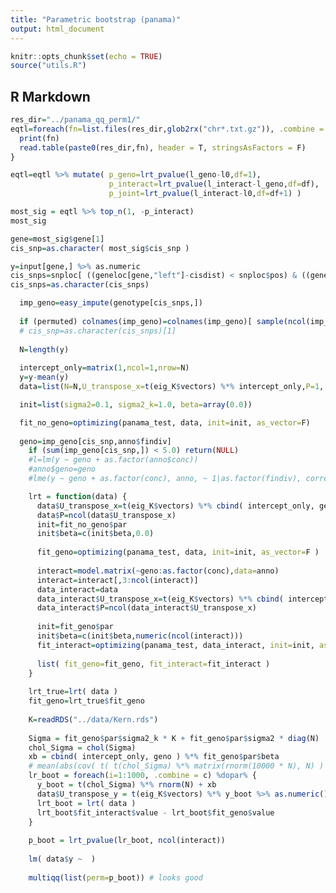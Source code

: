 ```yaml
---
title: "Parametric bootstrap (panama)"
output: html_document
---
```


```r
knitr::opts_chunk$set(echo = TRUE)
source("utils.R")
```

## R Markdown
```r
res_dir="../panama_qq_perm1/"
eqtl=foreach(fn=list.files(res_dir,glob2rx("chr*.txt.gz")), .combine = bind_rows) %do% {
  print(fn)
  read.table(paste0(res_dir,fn), header = T, stringsAsFactors = F)
}

eqtl=eqtl %>% mutate( p_geno=lrt_pvalue(l_geno-l0,df=1),
                      p_interact=lrt_pvalue(l_interact-l_geno,df=df), 
                      p_joint=lrt_pvalue(l_interact-l0,df=df+1) )

most_sig = eqtl %>% top_n(1, -p_interact)
most_sig
```

```r
gene=most_sig$gene[1]
cis_snp=as.character( most_sig$cis_snp )

y=input[gene,] %>% as.numeric
cis_snps=snploc[ ((geneloc[gene,"left"]-cisdist) < snploc$pos) & ((geneloc[gene,"right"]+cisdist) > snploc$pos), "snpid" ]
cis_snps=as.character(cis_snps)

  imp_geno=easy_impute(genotype[cis_snps,])
  
  if (permuted) colnames(imp_geno)=colnames(imp_geno)[ sample(ncol(imp_geno),ncol(imp_geno)) ]
  # cis_snp=as.character(cis_snps)[1]
  
  N=length(y)
  
  intercept_only=matrix(1,ncol=1,nrow=N)
  y=y-mean(y)
  data=list(N=N,U_transpose_x=t(eig_K$vectors) %*% intercept_only,P=1, U_transpose_y=t(eig_K$vectors) %*% y %>% as.numeric, lambda=eig_K$values)

  init=list(sigma2=0.1, sigma2_k=1.0, beta=array(0.0))

  fit_no_geno=optimizing(panama_test, data, init=init, as_vector=F)
  
  geno=imp_geno[cis_snp,anno$findiv]
    if (sum(imp_geno[cis_snp,]) < 5.0) return(NULL)
    #l=lm(y ~ geno + as.factor(anno$conc))
    #anno$geno=geno
    #lme(y ~ geno + as.factor(conc), anno, ~ 1|as.factor(findiv), correlation = corSymm(, fixed=T))

    lrt = function(data) {
      data$U_transpose_x=t(eig_K$vectors) %*% cbind( intercept_only, geno )
      data$P=ncol(data$U_transpose_x)
      init=fit_no_geno$par
      init$beta=c(init$beta,0.0)
      
      fit_geno=optimizing(panama_test, data, init=init, as_vector=F )
      
      interact=model.matrix(~geno:as.factor(conc),data=anno)
      interact=interact[,3:ncol(interact)]
      data_interact=data
      data_interact$U_transpose_x=t(eig_K$vectors) %*% cbind( intercept_only, geno, interact )
      data_interact$P=ncol(data_interact$U_transpose_x)
      
      init=fit_geno$par
      init$beta=c(init$beta,numeric(ncol(interact)))
      fit_interact=optimizing(panama_test, data_interact, init=init, as_vector=F)
      
      list( fit_geno=fit_geno, fit_interact=fit_interact )
    }
    
    lrt_true=lrt( data )
    fit_geno=lrt_true$fit_geno
    
    K=readRDS("../data/Kern.rds")
    
    Sigma = fit_geno$par$sigma2_k * K + fit_geno$par$sigma2 * diag(N)
    chol_Sigma = chol(Sigma)
    xb = cbind( intercept_only, geno ) %*% fit_geno$par$beta
    # mean(abs(cov( t( t(chol_Sigma) %*% matrix(rnorm(10000 * N), N) ) ) - Sigma))
    lr_boot = foreach(i=1:1000, .combine = c) %dopar% {
      y_boot = t(chol_Sigma) %*% rnorm(N) + xb
      data$U_transpose_y = t(eig_K$vectors) %*% y_boot %>% as.numeric()
      lrt_boot = lrt( data )
      lrt_boot$fit_interact$value - lrt_boot$fit_geno$value
    }
    
    p_boot = lrt_pvalue(lr_boot, ncol(interact))
    
    lm( data$y ~  )
    
    multiqq(list(perm=p_boot)) # looks good
```
